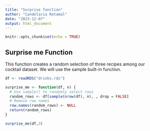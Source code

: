 ```yaml
---
title: "Surprise function"
author: "Candelaria Retamal"
date: "2023-12-07"
output: html_document
---
```


```r
knitr::opts_chunk$set(echo = TRUE)
```

## Surprise me Function

This function creates a random selection of three recipes among our cocktail dataset. We will use the sample built-in function.

```r
df <- readRDS("drinks.rds")

surprise_me <- function(df, n) {
  # Use sample() to randomly select rows
  random_rows <- df[sample(nrow(df), n), , drop = FALSE]
  # Remove row names
  row.names(random_rows) <- NULL
  return(random_rows)
}

surprise_me(df,3)
```
